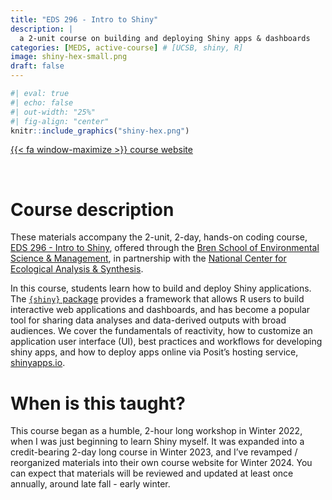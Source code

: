 ```yaml
---
title: "EDS 296 - Intro to Shiny"
description: |
  a 2-unit course on building and deploying Shiny apps & dashboards
categories: [MEDS, active-course] # [UCSB, shiny, R]
image: shiny-hex-small.png
draft: false
---
```


```r
#| eval: true
#| echo: false
#| out-width: "25%"
#| fig-align: "center"
knitr::include_graphics("shiny-hex.png")
```


::: {.center-text}
[{{< fa window-maximize >}} course website](https://ucsb-meds.github.io/EDS-296-Intro-to-Shiny/){.btn target=_blank} 
:::

<!-- [{{< fa school >}} course catalog](https://bren.ucsb.edu/courses/eds-296-1w){.btn target=_blank} -->

<br>

# Course description

These materials accompany the 2-unit, 2-day, hands-on coding course, [EDS 296 - Intro to Shiny](https://bren.ucsb.edu/courses/eds-296-1w), offered through the [Bren School of Environmental Science & Management](https://bren.ucsb.edu/), in partnership with the [National Center for Ecological Analysis & Synthesis](https://www.nceas.ucsb.edu/).

In this course, students learn how to build and deploy Shiny applications. The [`{shiny}` package](https://shiny.posit.co/) provides a framework that allows R users to build interactive web applications and dashboards, and has become a popular tool for sharing data analyses and data-derived outputs with broad audiences. We cover the fundamentals of reactivity, how to customize an application user interface (UI), best practices and workflows for developing shiny apps, and how to deploy apps online via Posit’s hosting service, [shinyapps.io](https://www.shinyapps.io/).

<!-- <br> -->

# When is this taught?

This course began as a humble, 2-hour long workshop in Winter 2022, when I was just beginning to learn Shiny myself. It was expanded into a credit-bearing 2-day long course in Winter 2023, and I've revamped / reorganized materials into their own course website for Winter 2024. You can expect that materials will be reviewed and updated at least once annually, around late fall - early winter.
